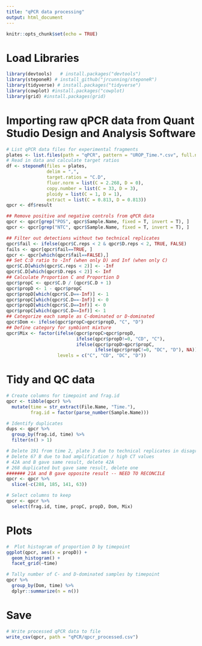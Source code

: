 ```yaml
---
title: "qPCR data processing"
output: html_document
---
```

```r
knitr::opts_chunk$set(echo = TRUE)
```

# Load Libraries 
```r
library(devtools)   # install.packages("devtools")
library(steponeR) # install_github("jrcunning/steponeR")
library(tidyverse) # install.packages("tidyverse")
library(cowplot) #install.packages("cowplot)
library(grid) #install.packages(grid)
```


# Importing raw qPCR data from Quant Studio Design and Analysis Software 
```r
# List qPCR data files for experimental fragments
plates <- list.files(path = "qPCR", pattern = "UROP_Time.*.csv", full.names = TRUE)
# Read in data and calculate target ratios
df <- steponeR(files = plates, 
               delim = ",", 
               target.ratios = "C.D", 
               fluor.norm = list(C = 2.268, D = 0),
               copy.number = list(C = 33, D = 3),
               ploidy = list(C = 1, D = 1),
               extract = list(C = 0.813, D = 0.813))
qpcr <- df$result

## Remove positive and negative controls from qPCR data
qpcr <- qpcr[grep("POS", qpcr$Sample.Name, fixed = T, invert = T), ]
qpcr <- qpcr[grep("NTC", qpcr$Sample.Name, fixed = T, invert = T), ]

## Filter out detections without two technical replicates
qpcr$fail <- ifelse(qpcr$C.reps < 2 & qpcr$D.reps < 2, TRUE, FALSE)
fails <- qpcr[qpcr$fail==TRUE, ]
qpcr <- qpcr[which(qpcr$fail==FALSE),]
## Set C:D ratio to -Inf (when only D) and Inf (when only C)
qpcr$C.D[which(qpcr$C.reps < 2)] <- -Inf
qpcr$C.D[which(qpcr$D.reps < 2)] <- Inf
## Calculate Proportion C and Proportion D
qpcr$propC <- qpcr$C.D / (qpcr$C.D + 1)
qpcr$propD <- 1 - qpcr$propC
qpcr$propD[which(qpcr$C.D==-Inf)] <- 1
qpcr$propC[which(qpcr$C.D==-Inf)] <- 0
qpcr$propD[which(qpcr$C.D==Inf)] <- 0
qpcr$propC[which(qpcr$C.D==Inf)] <- 1
## Categorize each sample as C-dominated or D-dominated
qpcr$Dom <- ifelse(qpcr$propC>qpcr$propD, "C", "D")
## Define category for symbiont mixture
qpcr$Mix <- factor(ifelse(qpcr$propC>qpcr$propD, 
                          ifelse(qpcr$propD!=0, "CD", "C"), 
                          ifelse(qpcr$propD>qpcr$propC, 
                                 ifelse(qpcr$propC!=0, "DC", "D"), NA)), 
                   levels = c("C", "CD", "DC", "D"))
```

# Tidy and QC data
```r
# Create columns for timepoint and frag.id
qpcr <- tibble(qpcr) %>%
  mutate(time = str_extract(File.Name, "Time."),
         frag.id = factor(parse_number(Sample.Name)))

# Identify duplicates
dups <- qpcr %>%
  group_by(frag.id, time) %>%
  filter(n() > 1)

# Delete 191 from time 2, plate 3 due to technical replicates in disagreement
# Delete 67 B due to bad amplification / high CT values
# 42A and B gave same result, delete 42A
# 268 duplicated but gave same result, delete one
####### 21A and B gave opposite result -- NEED TO RECONCILE 
qpcr <- qpcr %>%
  slice(-c(288, 185, 141, 63))

# Select columns to keep
qpcr <- qpcr %>%
  select(frag.id, time, propC, propD, Dom, Mix)
```

# Plots
```r
#  Plot histogram of proportion D by timepoint
ggplot(qpcr, aes(x = propD)) +
  geom_histogram() +
  facet_grid(~time)

# Tally number of C- and D-dominated samples by timepoint
qpcr %>%
  group_by(Dom, time) %>%
  dplyr::summarize(n = n())
```

# Save
```r
# Write processed qPCR data to file
write_csv(qpcr, path = "qPCR/qpcr_processed.csv")
```

